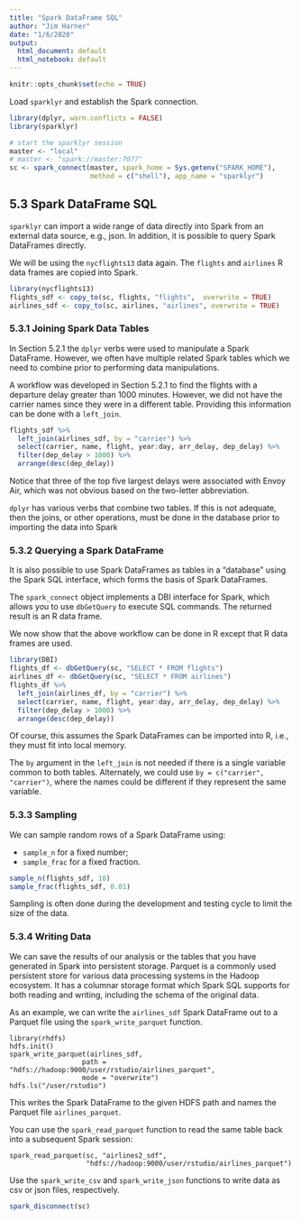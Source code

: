 ```yaml
---
title: "Spark DataFrame SQL"
author: "Jim Harner"
date: "1/6/2020"
output:
  html_document: default
  html_notebook: default
---
```


```r
knitr::opts_chunk$set(echo = TRUE)
```

Load `sparklyr` and establish the Spark connection.
```r
library(dplyr, warn.conflicts = FALSE)
library(sparklyr)

# start the sparklyr session
master <- "local"
# master <- "spark://master:7077"
sc <- spark_connect(master, spark_home = Sys.getenv("SPARK_HOME"),
                    method = c("shell"), app_name = "sparklyr")
```

## 5.3 Spark DataFrame SQL

`sparklyr` can import a wide range of data directly into Spark from an external data source, e.g., json. In addition, it is possible to query Spark DataFrames directly.

We will be using the `nycflights13` data again. The `flights` and `airlines` R data frames are copied into Spark.
```r
library(nycflights13)
flights_sdf <- copy_to(sc, flights, "flights",  overwrite = TRUE)
airlines_sdf <- copy_to(sc, airlines, "airlines", overwrite = TRUE)
```

### 5.3.1 Joining Spark Data Tables

In Section 5.2.1 the `dplyr` verbs were used to manipulate a Spark DataFrame. However, we often have multiple related Spark tables which we need to combine prior to performing data manipulations.

A workflow was developed in Section 5.2.1 to find the flights with a departure delay greater than 1000 minutes. However, we did not have the carrier names since they were in a different table. Providing this information can be done with a `left_join`.
```r
flights_sdf %>%
  left_join(airlines_sdf, by = "carrier") %>%
  select(carrier, name, flight, year:day, arr_delay, dep_delay) %>%
  filter(dep_delay > 1000) %>%
  arrange(desc(dep_delay))
```
Notice that three of the top five largest delays were associated with Envoy Air, which was not obvious based on the two-letter abbreviation.

`dplyr` has various verbs that combine two tables. If this is not adequate, then the joins, or other operations, must be done in the database prior to importing the data into Spark

### 5.3.2 Querying a Spark DataFrame

It is also possible to use Spark DataFrames as tables in a "database" using the Spark SQL interface, which forms the basis of Spark DataFrames.

The `spark_connect` object implements a DBI interface for Spark, which allows you to use `dbGetQuery` to execute SQL commands. The returned result is an R data frame.

We now show that the above workflow can be done in R except that R data frames are used.
```r
library(DBI)
flights_df <- dbGetQuery(sc, "SELECT * FROM flights")
airlines_df <- dbGetQuery(sc, "SELECT * FROM airlines")
flights_df %>%
  left_join(airlines_df, by = "carrier") %>%
  select(carrier, name, flight, year:day, arr_delay, dep_delay) %>%
  filter(dep_delay > 1000) %>%
  arrange(desc(dep_delay))
```

Of course, this assumes the Spark DataFrames can be imported into R, i.e., they must fit into local memory.

The `by` argument in the `left_join` is not needed if there is a single variable common to both tables. Alternately, we could use `by = c("carrier", "carrier")`, where the names could be different if they represent the same variable.

### 5.3.3 Sampling

We can sample random rows of a Spark DataFrame using:  

* `sample_n` for a fixed number;  
* `sample_frac` for a fixed fraction.

```r
sample_n(flights_sdf, 10)
sample_frac(flights_sdf, 0.01)
```
Sampling is often done during the development and testing cycle to limit the size of the data.

### 5.3.4 Writing Data

We can save the results of our analysis or the tables that you have generated in Spark into persistent storage. Parquet is a commonly used persistent store for various data processing systems in the Hadoop ecosystem. It has a columnar storage format which Spark SQL supports for both reading and writing, including the schema of the original data.

As an example, we can write the `airlines_sdf` Spark DataFrame out to a Parquet file using the `spark_write_parquet` function.
```
library(rhdfs)
hdfs.init()
spark_write_parquet(airlines_sdf,
                  path = "hdfs://hadoop:9000/user/rstudio/airlines_parquet",
                  mode = "overwrite")
hdfs.ls("/user/rstudio")
```
This writes the Spark DataFrame to the given HDFS path and names the Parquet file `airlines_parquet`.

You can use the `spark_read_parquet` function to read the same table back into a subsequent Spark session:
```
spark_read_parquet(sc, "airlines2_sdf",
                   "hdfs://hadoop:9000/user/rstudio/airlines_parquet")
```

Use the `spark_write_csv` and `spark_write_json` functions to write data as csv or json files, respectively. 

```r
spark_disconnect(sc)
```

